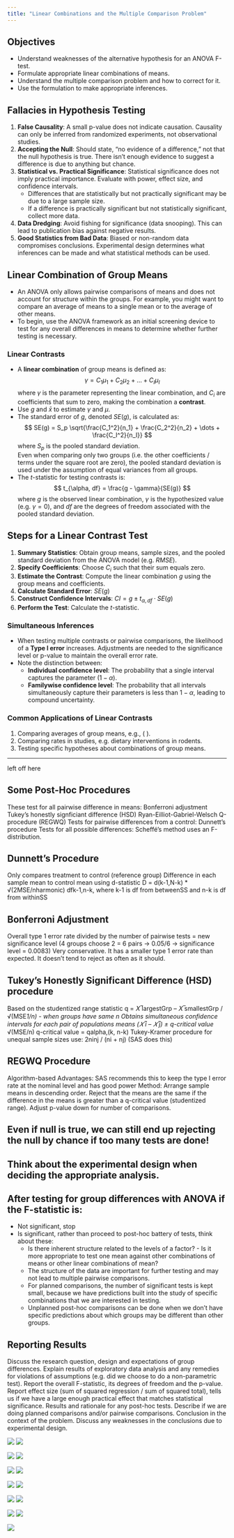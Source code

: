 ```yaml
---
title: "Linear Combinations and the Multiple Comparison Problem"
---
```


## Objectives
- Understand weaknesses of the alternative hypothesis for an ANOVA F-test.
- Formulate appropriate linear combinations of means.
- Understand the multiple comparison problem and how to correct for it.
- Use the formulation to make appropriate inferences.


## Fallacies in Hypothesis Testing
1. **False Causality**: A small p-value does not indicate causation. Causality can only be inferred from randomized experiments, not observational studies.
2. **Accepting the Null**: Should state, “no evidence of a difference,” not that the null hypothesis is true. There isn't enough evidence to suggest a difference is due to anything but chance. 
3. **Statistical vs. Practical Significance**: Statistical significance does not imply practical importance. Evaluate with power, effect size, and confidence intervals.  
   - Differences that are statistically but not practically significant may be due to a large sample size.  
   - If a difference is practically significant but not statistically significant, collect more data.
4. **Data Dredging**: Avoid fishing for significance (data snooping). This can lead to publication bias against negative results.
5. **Good Statistics from Bad Data**: Biased or non-random data compromises conclusions. Experimental design determines what inferences can be made and what statistical methods can be used.


## Linear Combination of Group Means

- An ANOVA only allows pairwise comparisons of means and does not account for structure within the groups. For example, you might want to compare an average of means to a single mean or to the average of other means. 
- To begin, use the ANOVA framework as an initial screening device to test for any overall differences in means to determine whether further testing is necessary.
   
### Linear Contrasts

- A **linear combination** of group means is defined as:
  $$
  \gamma = C_1\mu_1 + C_2\mu_2 + \dots + C_I\mu_I
  $$
  where $\gamma$ is the parameter representing the linear combination, and $C_i$ are coefficients that sum to zero, making the combination a **contrast**.
- Use $g$ and $\bar{x}$ to estimate $\gamma$ and $\mu$.
- The standard error of $g$, denoted $SE(g)$, is calculated as:
  $$
  SE(g) = S_p \sqrt{\frac{C_1^2}{n_1} + \frac{C_2^2}{n_2} + \dots + \frac{C_I^2}{n_I}}
  $$
  where $S_p$ is the pooled standard deviation.  
  Even when comparing only two groups (i.e. the other coefficients / terms under the square root are zero), the pooled standard deviation is used under the assumption of equal variances from all groups.
- The $t$-statistic for testing contrasts is:
  $$
  t_{\alpha, df} = \frac{g - \gamma}{SE(g)}
  $$
  where $g$ is the observed linear combination, $\gamma$ is the hypothesized value (e.g. $\gamma = 0$), and $df$ are the degrees of freedom associated with the pooled standard deviation.


## Steps for a Linear Contrast Test

1. **Summary Statistics**: Obtain group means, sample sizes, and the pooled standard deviation from the ANOVA model (e.g. $RMSE$).
2. **Specify Coefficients**: Choose $C_i$ such that their sum equals zero.
3. **Estimate the Contrast**: Compute the linear combination $g$ using the group means and coefficients.
4. **Calculate Standard Error**: $SE(g)$  
5. **Construct Confidence Intervals**: $CI = g \pm t_{\alpha, df} \cdot SE(g)$  
6. **Perform the Test**: Calculate the $t$-statistic.

### Simultaneous Inferences
- When testing multiple contrasts or pairwise comparisons, the likelihood of a **Type I error** increases. Adjustments are needed to the significance level or p-value to maintain the overall error rate.
- Note the distinction between:
  - **Individual confidence level**: The probability that a single interval captures the parameter ($1 - \alpha$).
  - **Familywise confidence level**: The probability that all intervals simultaneously capture their parameters is less than $1 - \alpha$, leading to compound uncertainty.

### Common Applications of Linear Contrasts
1. Comparing averages of group means, e.g., \( \text{Average of groups 1 and 2 vs. group 3} \).
2. Comparing rates in studies, e.g. dietary interventions in rodents.
3. Testing specific hypotheses about combinations of group means.


---
left off here


## Some Post-Hoc Procedures
These test for all pairwise difference in means:
Bonferroni adjustment
Tukey’s honestly signficiant difference (HSD)
Ryan-Eilliot-Gabriel-Welsch Q-procedure (REGWQ)
Tests for pairwise differences from a control:  Dunnett’s procedure
Tests for all possible differences:  Scheffé’s method uses an F-distribution.


## Dunnett’s Procedure
Only compares treatment to control (reference group)
Difference in each sample mean to control mean using d-statistic
D = d(k-1,N-k) * √(2MSE/nharmonic)
dfk-1,n-k, where k-1 is df from betweenSS and n-k is df from withinSS


## Bonferroni Adjustment
Overall type 1 error rate divided by the number of pairwise tests = new significance level (4 groups choose 2 = 6 pairs -> 0.05/6 -> significance level = 0.0083)
Very conservative. It has a smaller type 1 error rate than expected. It doesn’t tend to reject as often as it should.


## Tukey’s Honestly Significant Difference (HSD) procedure
Based on the studentized range statistic
q = 𝑋 ̅largestGrp – 𝑋 ̅smallestGrp / √(MSE*1/n) - when groups have same n 
Obtains simultaneous confidence intervals for each pair of populations means (𝑋 ̅i – 𝑋 ̅j) ± q-critical value * √(MSE/n)
q-critical value = qalpha,(k, n-k)
Tukey-Kramer procedure for unequal sample sizes use: 2ninj / (ni + nj) (SAS does this)


## REGWQ Procedure
Algorithm-based
Advantages: SAS recommends this to keep the type I error rate at the nominal level and has good power
Method:  Arrange sample means in descending order. Reject that the means are the same if the difference in the means is greater than a q-critical value (studentized range). Adjust p-value down for number of comparisons.


## Even if null is true, we can still end up rejecting the null by chance if too many tests are done!
## Think about the experimental design when deciding the appropriate analysis.
## After testing for group differences with ANOVA if the F-statistic is:
- Not significant, stop
- Is significant, rather than proceed to post-hoc battery of tests, think about these: 
  - Is there inherent structure related to the levels of a factor?   - Is it more appropriate to test one mean against other combinations of means or other linear combinations of mean?
  - The structure of the data are important for further testing and may not lead to multiple pairwise comparisons.
  - For planned comparisons, the number of significant tests is kept small, because we have predictions built into the study of specific combinations that we are interested in testing.
  - Unplanned post-hoc comparisons can be done when we don’t have specific predictions about which groups may be different than other groups.

## Reporting Results
Discuss the research question, design and expectations of group differences.
Explain results of exploratory data analysis and any remedies for violations of assumptions (e.g. did we choose to do a non-parametric test).
Report the overall F-statistic, its degrees of freedom and the p-value.
Report effect size (sum of squared regression / sum of squared total), tells us if we have a large enough practical effect that matches statistical significance.
Results and rationale for any post-hoc tests. Describe if we are doing planned comparisons and/or pairwise comparisons.
Conclusion in the context of the problem.
Discuss any weaknesses in the conclusions due to experimental design.


::: {#contrastExample layout-ncol=2}

![](images/notes_7_1_exHandicapContrast_1.png){}
![](images/notes_7_2_exHandicapContrast_2.png){}

![](images/notes_7_3_exHandicapContrast_3.png){}
![](images/notes_7_4_exHandicapContrast_4.png){}

![](images/notes_7_5_exHandicapContrast_5.png){}
![](images/notes_7_6_exHandicapContrast_6.png){}

![](images/notes_7_7_exHandicapContrast_7.png){}
![](images/notes_7_8_theoryOfBonferroni_1.png){}

![](images/notes_7_9_exMultipleComparison_1.png){}
![](images/notes_7_10_exMultipleComparison_2.png){}

![](images/notes_7_11_exMultipleComparison_3.png){}
![](images/notes_7_12_exMultipleComparison_4.png){}

![](images/notes_7_13_exMultipleComparison_5.png){}
:::

